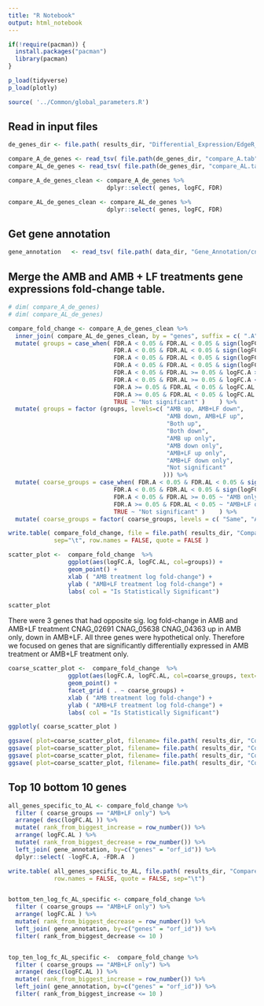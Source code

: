 ```yaml
---
title: "R Notebook"
output: html_notebook
---
```




```r

if(!require(pacman)) {
  install.packages("pacman")
  library(pacman)
}

p_load(tidyverse)
p_load(plotly)

source( '../Common/global_parameters.R')

```

## Read in input files
```r

de_genes_dir <- file.path( results_dir, "Differential_Expression/EdgeR_RUVs_QL/cneo/To_Use_k_0_Remove_5a/Gene_Lists")

compare_A_de_genes <- read_tsv( file.path(de_genes_dir, "compare_A.tab" )) 
compare_AL_de_genes <- read_tsv( file.path(de_genes_dir, "compare_AL.tab" ))

compare_A_de_genes_clean <- compare_A_de_genes %>%
                            dplyr::select( genes, logFC, FDR)

compare_AL_de_genes_clean <- compare_AL_de_genes %>%
                            dplyr::select( genes, logFC, FDR)

```


## Get gene annotation
```r
gene_annotation   <- read_tsv( file.path( data_dir, "Gene_Annotation/cneo_gene_annotation_summary.txt"  )  )


```


## Merge the AMB and AMB + LF treatments gene expressions fold-change table. 
```r
# dim( compare_A_de_genes)
# dim( compare_AL_de_genes)

compare_fold_change <- compare_A_de_genes_clean %>%
  inner_join( compare_AL_de_genes_clean, by = "genes", suffix = c( ".A", ".AL") ) %>%
  mutate( groups = case_when( FDR.A < 0.05 & FDR.AL < 0.05 & sign(logFC.A) != sign(logFC.AL) & logFC.A > 0  ~ "AMB up, AMB+LF down",
                              FDR.A < 0.05 & FDR.AL < 0.05 & sign(logFC.A) != sign(logFC.AL) & logFC.AL > 0  ~ "AMB down, AMB+LF up",
                              FDR.A < 0.05 & FDR.AL < 0.05 & sign(logFC.A) == sign(logFC.AL) & logFC.A > 0 ~ "Both up",
                              FDR.A < 0.05 & FDR.AL < 0.05 & sign(logFC.A) == sign(logFC.AL) & logFC.A < 0 ~ "Both down",
                              FDR.A < 0.05 & FDR.AL >= 0.05 & logFC.A > 0 ~ "AMB up only",
                              FDR.A < 0.05 & FDR.AL >= 0.05 & logFC.A < 0 ~ "AMB down only",
                              FDR.A >= 0.05 & FDR.AL < 0.05 & logFC.AL > 0 ~ "AMB+LF up only",
                              FDR.A >= 0.05 & FDR.AL < 0.05 & logFC.AL < 0 ~ "AMB+LF down only",
                              TRUE ~ "Not significant" )    ) %>%
  mutate( groups = factor (groups, levels=c( "AMB up, AMB+LF down", 
                                             "AMB down, AMB+LF up",
                                             "Both up",
                                             "Both down",
                                             "AMB up only",
                                             "AMB down only",
                                             "AMB+LF up only",
                                             "AMB+LF down only",
                                             "Not significant"
                                            ))) %>%
  mutate( coarse_groups = case_when( FDR.A < 0.05 & FDR.AL < 0.05 & sign(logFC.A) != sign(logFC.AL)  ~ "Opposite",
                              FDR.A < 0.05 & FDR.AL < 0.05 & sign(logFC.A) == sign(logFC.AL)  ~ "Same",
                              FDR.A < 0.05 & FDR.AL >= 0.05 ~ "AMB only",
                              FDR.A >= 0.05 & FDR.AL < 0.05 ~ "AMB+LF only",
                              TRUE ~ "Not significant" )    ) %>%
  mutate( coarse_groups = factor( coarse_groups, levels = c( "Same", "AMB only", "AMB+LF only", "Opposite", "Not significant")))

write.table( compare_fold_change, file = file.path( results_dir, "Compare_Fold_Change", "compare_A_AL_fold_change.tab" ), 
             sep="\t", row.names = FALSE, quote = FALSE ) 

```

```r
scatter_plot <-  compare_fold_change  %>%
                 ggplot(aes(logFC.A, logFC.AL, col=groups)) +
                 geom_point() +
                 xlab ( "AMB treatment log fold-change") +
                 ylab ( "AMB+LF treatment log fold-change") +
                 labs( col = "Is Statistically Significant")

scatter_plot

```

There were 3 genes that had opposite sig. log fold-change in AMB and AMB+LF treatment
CNAG_02691
CNAG_05638
CNAG_04363 up in AMB only, down in AMB+LF. 
All three genes were hypothetical only. Therefore we focused on genes that are significantly differentially expressed in AMB treatment or AMB+LF treatment only. 


```r
coarse_scatter_plot <-  compare_fold_change  %>%
                 ggplot(aes(logFC.A, logFC.AL, col=coarse_groups, text=genes)) +
                 geom_point() +
                 facet_grid ( . ~ coarse_groups) +
                 xlab ( "AMB treatment log fold-change") +
                 ylab ( "AMB+LF treatment log fold-change") +
                 labs( col = "Is Statistically Significant")

ggplotly( coarse_scatter_plot )

ggsave( plot=coarse_scatter_plot, filename= file.path( results_dir, "Compare_Fold_Change", "compare_A_AL_fold_change.pdf"))
ggsave( plot=coarse_scatter_plot, filename= file.path( results_dir, "Compare_Fold_Change", "compare_A_AL_fold_change.png"))
ggsave( plot=coarse_scatter_plot, filename= file.path( results_dir, "Compare_Fold_Change", "compare_A_AL_fold_change.svg"))
ggsave( plot=coarse_scatter_plot, filename= file.path( results_dir, "Compare_Fold_Change", "compare_A_AL_fold_change.tiff"))

```


## Top 10 bottom 10 genes 
```r

all_genes_specific_to_AL <- compare_fold_change %>% 
  filter ( coarse_groups == "AMB+LF only") %>%
  arrange( desc(logFC.AL )) %>%
  mutate( rank_from_biggest_increase = row_number()) %>%
  arrange( logFC.AL ) %>%
  mutate( rank_from_biggest_decrease = row_number()) %>%
  left_join( gene_annotation, by=c("genes" = "orf_id")) %>%
  dplyr::select( -logFC.A, -FDR.A  )

write.table( all_genes_specific_to_AL, file.path( results_dir, "Compare_Fold_Change", "all_genes_specific_to_AL.tab"  ),
             row.names = FALSE, quote = FALSE, sep="\t") 


bottom_ten_log_fc_AL_specific <- compare_fold_change %>% 
  filter ( coarse_groups == "AMB+LF only") %>%
  arrange( logFC.AL ) %>%
  mutate( rank_from_biggest_decrease = row_number()) %>%
  left_join( gene_annotation, by=c("genes" = "orf_id")) %>%
  filter( rank_from_biggest_decrease <= 10 )


top_ten_log_fc_AL_specific <-  compare_fold_change %>% 
  filter ( coarse_groups == "AMB+LF only") %>%
  arrange( desc(logFC.AL )) %>%
  mutate( rank_from_biggest_increase = row_number()) %>%
  left_join( gene_annotation, by=c("genes" = "orf_id")) %>%
  filter( rank_from_biggest_increase <= 10 )


```


